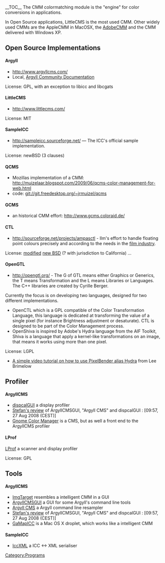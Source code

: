 __TOC__
The CMM colormatching module is the "engine" for color conversions in applications.

In Open Source applications, LittleCMS is the most used CMM. Other widely used CMMs are the AppleCMM in MacOSX, the [http://labs.adobe.com/downloads/cmm.html AdobeCMM] and the CMM delivered with Windows XP.

== Open Source Implementations ==

==== Argyll ====
* http://www.argyllcms.com/
* Local, [[Argyll Community Documentation]]
License: GPL, with an exception to libicc and libcgats

==== LittleCMS ====
* http://www.littlecms.com/

License: MIT

==== SampleICC ====
* http://sampleicc.sourceforge.net/ — The ICC's official sample implementation.

License: newBSD (3 clauses)

==== QCMS ====
* Mozillas implementation of a CMM: http://muizelaar.blogspot.com/2009/06/qcms-color-management-for-web.html
* code: git://git.freedesktop.org/~jrmuizel/qcms

==== GCMS ====
* an historical CMM effort: http://www.gcms.coloraid.de/

==== CTL ====
*http://sourceforge.net/projects/ampasctl - Ilm's effort to handle floating point colours precisely and according to the needs in the [http://www.oscars.org/council/ctl.html film industry].

License: [http://savannah.gnu.org/task/?6171 modified] [http://www.opensource.org/licenses/bsd-license.php new BSD] (? with jurisdiction to California)
...

==== OpenGTL ====
* http://opengtl.org/ - The G of GTL means either Graphics or Generics, the T means Transformation and the L means Libraries or Languages. The C++ libraries are created by Cyrille Berger.

Currently the focus is on developing two languages, designed for two different implementations.
* OpenCTL which is a GPL compatible of the Color Transformation Language, this language is dedicated at transforming the value of a single pixel (for instance Brightness adjustment or desaturate). CTL is designed to be part of the Color Management process.
* OpenShiva is inspired by Adobe's Hydra language from the AIF Toolkit, Shiva is a language that apply a kernel-like transformations on an image, that means it works using more than one pixel.

License: LGPL

* [http://www.gotoandlearn.com/play?id=83 A simple video tutorial on how to use PixelBender alias Hydra] from Lee Brimelow

== Profiler ==
==== ArgyllCMS ====
* [http://hoech.net/dispcalGUI/ dispcalGUI] a display profiler
* [http://colorhacks.blogspot.com/ Stefan's review] of ArgyllCMSGUI, "Argyll CMS" and dispcalGUI : [09:57, 27 Aug 2008 (CEST)]
* [http://live.gnome.org/GnomeColorManager Gnome Color Manager] is a CMS, but as well a front end to the ArgyllCMS profiler


==== LProf ====
[http://lprof.sourceforge.net/ LProf] a scanner and display profiler

License: GPL

== Tools ==
==== ArgyllCMS ====
* [http://www.blackfiveimaging.co.uk/index.php?article=02Software%2F02ImgTarget ImgTarget] resembles a intelligent CMM in a GUI
* [http://www.digifab.com/ArgyllCMSGUI/ ArgyllCMSGUI] a GUI for some Argyll's command line tools
* [http://x3.ntf.uni-lj.si/~gojc/ArgyllCMS_GUI/ Argyll CMS] a Argyll command line resampler
* [http://colorhacks.blogspot.com/ Stefan's review] of ArgyllCMSGUI, "Argyll CMS" and dispcalGUI : [09:57, 27 Aug 2008 (CEST)]
* [http://digitalproof.info/gamapicc/ GaMapICC] is a Mac OS X droplet, which works like a intelligent CMM

==== SampleICC ====
* [http://iccxml.sf.net IccXML] a ICC <-> XML serialiser

[[Category:Programs]]